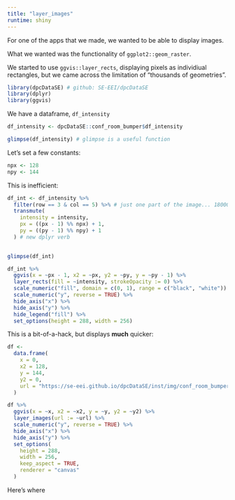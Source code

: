 ```yaml
---
title: "layer_images"
runtime: shiny
---
```


For one of the apps that we made, we wanted to be able to display images.

What we wanted was the functionality of `ggplot2::geom_raster`.

We started to use `ggvis::layer_rects`, displaying pixels as individiual rectangles, but we came across the limitation of "thousands of geometries".

```r
library(dpcDataSE) # github: SE-EEI/dpcDataSE
library(dplyr)
library(ggvis)
```

We have a dataframe, `df_intensity`

```r
df_intensity <- dpcDataSE::conf_room_bumper$df_intensity

glimpse(df_intensity) # glimpse is a useful function
```

Let's set a few constants:

```r
npx <- 128
npy <- 144
```

This is inefficient:

```r
df_int <- df_intensity %>% 
  filter(row == 3 & col == 5) %>% # just one part of the image... 18000 pixels
  transmute(
    intensity = intensity,
    px = ((px - 1) %% npx) + 1, 
    py = ((py - 1) %% npy) + 1
  ) # new dplyr verb
  

glimpse(df_int)

df_int %>%
  ggvis(x = ~px - 1, x2 = ~px, y2 = ~py, y = ~py - 1) %>%
  layer_rects(fill = ~intensity, strokeOpacity := 0) %>%
  scale_numeric("fill", domain = c(0, 1), range = c("black", "white")) %>%
  scale_numeric("y", reverse = TRUE) %>%
  hide_axis("x") %>%
  hide_axis("y") %>%
  hide_legend("fill") %>%
  set_options(height = 288, width = 256)
```

This is a bit-of-a-hack, but displays **much** quicker:

```r
df <- 
  data.frame(
    x = 0, 
    x2 = 128,
    y = 144, 
    y2 = 0,
    url = "https://se-eei.github.io/dpcDataSE/inst/img/conf_room_bumper/img_grey/conf_room-000-003-005.jpg"  
  )

df %>%
  ggvis(x = ~x, x2 = ~x2, y = ~y, y2 = ~y2) %>%
  layer_images(url := ~url) %>%
  scale_numeric("y", reverse = TRUE) %>%
  hide_axis("x") %>%
  hide_axis("y") %>%
  set_options(
    height = 288, 
    width = 256, 
    keep_aspect = TRUE, 
    renderer = "canvas"
  ) 
```

Here's where 



